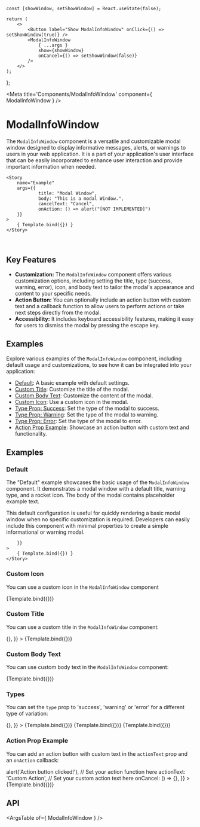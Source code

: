 

    const [showWindow, setShowWindow] = React.useState(false);

    return (
        <>
    		<Button label="Show ModalInfoWindow" onClick={() => setShowWindow(true)} />
		  	<ModalInfoWindow 
				{ ...args }
				show={showWindow} 
				onCancel={() => setShowWindow(false)} 
			/>
        </>
    );
};

<Meta title='Components/ModalInfoWindow' component={ ModalInfoWindow } />

# ModalInfoWindow

The `ModalInfoWindow` component is a versatile and customizable modal window designed to display informative messages, alerts, or warnings to users in your web application. It is a part of your application's user interface that can be easily incorporated to enhance user interaction and provide important information when needed.

	<Story
		name="Example"
		args={{
				title: "Modal Window",
				body: "This is a modal Window.",
				cancelText: "Cancel",
				onAction: () => alert("[NOT IMPLEMENTED]")
		}}
	>
		{ Template.bind({}) }
	</Story>
  <br/>

## Key Features

- **Customization:** The `ModalInfoWindow` component offers various customization options, including setting the title, type (success, warning, error), icon, and body text to tailor the modal's appearance and content to your specific needs.
- **Action Button:** You can optionally include an action button with custom text and a callback function to allow users to perform actions or take next steps directly from the modal.
- **Accessibility:** It includes keyboard accessibility features, making it easy for users to dismiss the modal by pressing the escape key.

## Examples

Explore various examples of the `ModalInfoWindow` component, including default usage and customizations, to see how it can be integrated into your application:

- [Default](#default): A basic example with default settings.
- [Custom Title](#custom-title): Customize the title of the modal.
- [Custom Body Text](#custom-body-text): Customize the content of the modal.
- [Custom Icon](#custom-icon): Use a custom icon in the modal.
- [Type Prop: Success](#type-prop-success): Set the type of the modal to success.
- [Type Prop: Warning](#type-prop-warning): Set the type of the modal to warning.
- [Type Prop: Error](#type-prop-error): Set the type of the modal to error.
- [Action Prop Example](#action-prop-example): Showcase an action button with custom text and functionality.


## Examples

### Default

The "Default" example showcases the basic usage of the `ModalInfoWindow` component. It demonstrates a modal window with a default title, warning type, and a rocket icon. The body of the modal contains placeholder example text.

This default configuration is useful for quickly rendering a basic modal window when no specific customization is required. Developers can easily include this component with minimal properties to create a simple informational or warning modal.

<Canvas>
	<Story
		name="Default"
		args={{
			
		}}
	>
		{ Template.bind({}) }
	</Story>
</Canvas>

### Custom Icon

You can use a custom icon in the `ModalInfoWindow` component

<Canvas>
  <Story
    name="Custom Icon"
    args={{
      title: 'Custom Icon Title',
      type: 'success',
      icon: faHeart,
      body: 'Custom icon example text...',
    }}
  >
    {Template.bind({})}
  </Story>
</Canvas>

### Custom Title

You can use a custom title in the `ModalInfoWindow` component:

<Canvas>
  <Story
    name="Custom Title"
    args={{
      title: 'Custom Title',
      onCancel: () => {},
    }}
  >
    {Template.bind({})}
  </Story>
</Canvas>

### Custom Body Text

You can use custom body text in the `ModalInfoWindow` component:

<Canvas>
  <Story
    name="Custom Body Text"
    args={{
      title: 'Custom Body Text Title',
      type: 'success',
      body: 'This is a custom body text example.', 
    }}
  >
    {Template.bind({})}
  </Story>
</Canvas>

### Types

You can set the `type` prop to 'success', 'warning' or 'error' for a different type of variation:

<Canvas>
  <Story
    name="Type Success"
    args={{
      title: 'Success Title',
      type: 'success',
      body: 'Success type example text...',
      onCancel: () => {},
    }}
  >
    {Template.bind({})}
  </Story>
    <Story
    name="Type Warning"
    args={{
      title: 'Warning Title',
      type: 'warning',
      body: 'Warning type example text...',
    }}
  >
    {Template.bind({})}
  </Story>
    <Story
    name="Type Error"
    args={{
      title: 'Error Title',
      type: 'error',
      body: 'Error type example text...',
    }}
  >
    {Template.bind({})}
  </Story>
</Canvas>

### Action Prop Example

You can add an action button with custom text in the `actionText` prop and an `onAction` callback:

<Canvas>
  <Story
    name="Action"
    args={{
      show: true,
      title: 'Action Example Title',
      type: 'success',
      body: 'Click the action button below:',
      onAction: () => alert('Action button clicked!'), // Set your action function here
      actionText: 'Custom Action', // Set your custom action text here
      onCancel: () => {},
    }}
  >
    {Template.bind({})}
  </Story>
</Canvas>

## API

<ArgsTable of={ ModalInfoWindow } />
